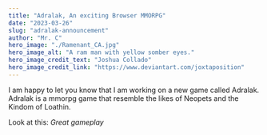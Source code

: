 ```yaml
---
title: "Adralak, An exciting Browser MMORPG"
date: "2023-03-26"
slug: "adralak-announcement"
author: "Mr. C"
hero_image: "./Ramenant_CA.jpg"
hero_image_alt: "A ram man with yellow somber eyes."
hero_image_credit_text: "Joshua Collado"
hero_image_credit_link: "https://www.deviantart.com/joxtaposition"
---
```


I am happy to let you know that I am working on a new game called Adralak. Adralak is a mmorpg 
game that resemble the likes of Neopets and the Kindom of Loathin.

Look at this: 
	*Great gameplay*